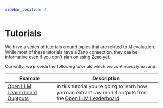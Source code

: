 ```yaml
---
sidebar_position: 4
---
```


# Tutorials

We have a series of tutorials around topics that are related to AI evaluation.
While most of these tutorials have a Zeno connection, they can be informative even if you don't plan on using Zeno yet.

Currently, we provide the following tutorials which we continuously expand:

| Example                                        | Description                                                                                                                                                                     |
| ---------------------------------------------- | ------------------------------------------------------------------------------------------------------------------------------------------------------------------------------- |
| [Open LLM Leaderboard Ouptputs](./leaderboard) | In this tutorial you're going to learn how you can extract raw model outputs from the [Open LLM Leaderboard](https://huggingface.co/spaces/HuggingFaceH4/open_llm_leaderboard). |
